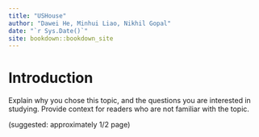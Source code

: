 ```yaml
--- 
title: "USHouse"
author: "Dawei He, Minhui Liao, Nikhil Gopal"
date: "`r Sys.Date()`"
site: bookdown::bookdown_site
---
```


# Introduction

Explain why you chose this topic, and the questions you are interested in studying. Provide context for readers who are not familiar with the topic.

(suggested: approximately 1/2 page)
